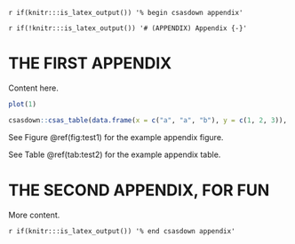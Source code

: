 <!-- The following code should appear at the beginning of the first appendix.
(if you have one)
After that, all subsequent sections will be turned into appendices. -->

`r if(knitr:::is_latex_output()) '% begin csasdown appendix'`

`r if(!knitr:::is_latex_output()) '# (APPENDIX) Appendix {-}'`

\clearpage

# THE FIRST APPENDIX {#app:first-appendix}

Content here.

```r
plot(1)
```


```r
csasdown::csas_table(data.frame(x = c("a", "a", "b"), y = c(1, 2, 3)), caption = "Test")
```

\begin{equation}
  1 + 1
  \label{eq:test2}
\end{equation}

See Figure \@ref(fig:test1) for the example appendix figure.

See Table \@ref(tab:test2) for the example appendix table.

\clearpage

# THE SECOND APPENDIX, FOR FUN {#app:second-appendix}

More content.

<!-- At the end of your appendices add: -->
`r if(knitr:::is_latex_output()) '% end csasdown appendix'`
